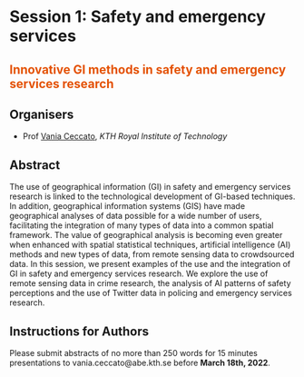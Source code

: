 # Session 1: Safety and emergency services {-}
## <span style="color:#E45201;">Innovative GI methods in safety and emergency services research </span> {-}

## Organisers {-}
- Prof [Vania Ceccato](https://www.kth.se/profile/vace?l=en), *KTH Royal Institute of Technology* 

## Abstract {-}
The use of geographical information (GI) in safety and emergency services research is linked to the technological development of GI-based techniques. In addition, geographical information systems (GIS) have made geographical analyses of data possible for a wide number of users, facilitating the integration of many types of data into a common spatial framework. The value of geographical analysis is becoming even greater when enhanced with spatial statistical techniques, artificial intelligence (AI) methods and new types of data, from remote sensing  data to crowdsourced data. In this session, we present examples of the use and the integration of GI in safety and emergency services research. We explore the use of remote sensing data in crime research, the analysis of AI patterns of safety perceptions and the use of Twitter data in policing and emergency services research. 

## Instructions for Authors {-}
Please submit abstracts of no more than 250 words for 15 minutes presentations to vania.ceccato@abe.kth.se before **March 18th, 2022**.
